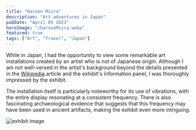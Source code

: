 ```yaml
---
title: "Haroon Mizra"
description: "Art adventures in Japan"
pubDate: "April 05 2023"
heroImage: "/haroonMizra.webp"
featured: true
tags: ["Art", "Travel", "Japan"]
---
```


While in Japan, I had the opportunity to view some remarkable art installations created by an artist who is not of Japanese origin. Although I am not well-versed in the artist's background beyond the details presented in the [Wikipedia](https://en.wikipedia.org/wiki/Haroon_Mirza) article and the exhibit's information panel, I was thoroughly impressed by the exhibit.

The installation itself is particularly noteworthy for its use of vibrations, with the entire display resonating at a consistent frequency. There is also fascinating archaeological evidence that suggests that this frequency may have been used in ancient artifacts, making the exhibit even more intriguing.

![exhibit image](/exhibit.webp)
